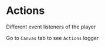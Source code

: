 
<Meta title="Actions" component={AudioPlayer} />

# Actions

Different event listeners of the player

Go to `Canvas` tab to see `Actions` logger

<Preview>
  <Story name="Actions">
    <AudioPlayer
      onAbort={action('onAbort')}
      onCanPlay={action('onCanPlay')}
      onCanPlayThrough={action('onCanPlayThrough')}
      onEnded={action('onEnded')}
      onPlaying={action('onPlaying')}
      onSeeking={action('onSeeking')}
      onSeeked={action('onSeeked')}
      onLoadStart={action('onLoadStart')}
      onLoadedMetaData={action('onLoadedMetaData')}
      onLoadedData={action('onLoadedData')}
      onError={action('onError')}
      onListen={action('onListen')}
      onVolumeChange={action('onVolumeChange')}
      onPause={action('onPause')}
      onPlay={action('onPlay')}
      onClickPrevious={action('onClickPrevious')}
      onClickNext={action('onClickNext')}
      volume={0.8}
      showSkipControls
      progressUpdateInterval={100}
      src={SAMPLE_MP3_URL}
    />
  </Story>
</Preview>
